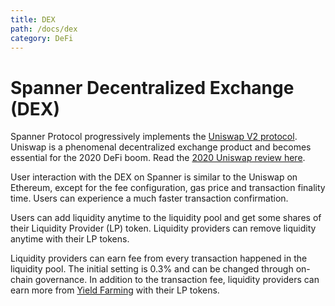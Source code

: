 ```yaml
---
title: DEX
path: /docs/dex
category: DeFi
---
```


# Spanner Decentralized Exchange (DEX)

Spanner Protocol progressively implements the [Uniswap V2 protocol](https://uniswap.org/blog/uniswap-v2/). Uniswap is a phenomenal decentralized exchange product and becomes essential for the 2020 DeFi boom. Read the [2020 Uniswap review here](https://uniswap.org/blog/year-in-review/).

User interaction with the DEX on Spanner is similar to the Uniswap on Ethereum, except for the fee configuration, gas price and transaction finality time. Users can experience a much faster transaction confirmation.

Users can add liquidity anytime to the liquidity pool and get some shares of their Liquidity Provider (LP) token. Liquidity providers can remove liquidity anytime with their LP tokens.

Liquidity providers can earn fee from every transaction happened in the liquidity pool. The initial setting is 0.3% and can be changed through on-chain governance. In addition to the transaction fee, liquidity providers can earn more from [Yield Farming](yieldfarm.md) with their LP tokens.
